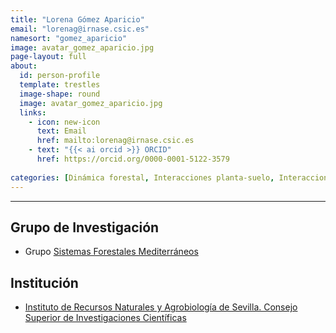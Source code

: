 ```yaml
---
title: "Lorena Gómez Aparicio"
email: "lorenag@irnase.csic.es"  
namesort: "gomez_aparicio"
image: avatar_gomez_aparicio.jpg
page-layout: full
about: 
  id: person-profile
  template: trestles
  image-shape: round
  image: avatar_gomez_aparicio.jpg
  links:
    - icon: new-icon
      text: Email 
      href: mailto:lorenag@irnase.csic.es
    - text: "{{< ai orcid >}} ORCID"
      href: https://orcid.org/0000-0001-5122-3579
      
categories: [Dinámica forestal, Interacciones planta-suelo, Interacciones bióticas, Inventario, Modelización]
---
```

 
<hr>

:::{#person-profile}

## Grupo de Investigación
- Grupo [Sistemas Forestales Mediterráneos](https://www.irnas.csic.es/es/investigacion/departamentos/biogeoquimica-ecologia-vegetal-y-microbiana/sifomed/)

## Institución
- [Instituto de Recursos Naturales y Agrobiología de Sevilla. Consejo Superior de Investigaciones Científicas](https://www.irnas.csic.es/)

:::
